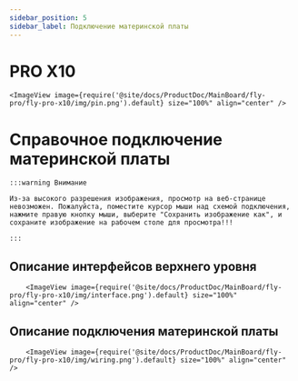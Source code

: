 ```yaml
---
sidebar_position: 5
sidebar_label: Подключение материнской платы
---
```



# PRO X10

    <ImageView image={require('@site/docs/ProductDoc/MainBoard/fly-pro/fly-pro-x10/img/pin.png').default} size="100%" align="center" />


# Справочное подключение материнской платы

    :::warning Внимание

    Из-за высокого разрешения изображения, просмотр на веб-странице невозможен. Пожалуйста, поместите курсор мыши над схемой подключения, нажмите правую кнопку мыши, выберите "Сохранить изображение как", и сохраните изображение на рабочем столе для просмотра!!!

    :::

## Описание интерфейсов верхнего уровня
        <ImageView image={require('@site/docs/ProductDoc/MainBoard/fly-pro/fly-pro-x10/img/interface.png').default} size="100%" align="center" />

## Описание подключения материнской платы
        <ImageView image={require('@site/docs/ProductDoc/MainBoard/fly-pro/fly-pro-x10/img/wiring.png').default} size="100%" align="center" />